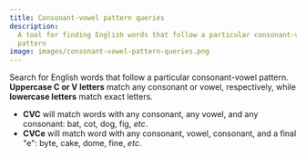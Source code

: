 ```yaml
---
title: Consonant-vowel pattern queries
description:
  A tool for finding English words that follow a particular consonant-vowel
  pattern
image: images/consonant-vowel-pattern-queries.png
---
```



<CVQ>

Search for English words that follow a particular consonant-vowel pattern.
**Uppercase C or V letters** match any consonant or vowel, respectively, while
**lowercase letters** match exact letters.

- **CVC** will match words with any consonant, any vowel, and any consonant:
  bat, cot, dog, fig, _etc_.
- **CVCe** will match word with any consonant, vowel, consonant, and a final
  "e": byte, cake, dome, fine, _etc_.

</CVQ>
